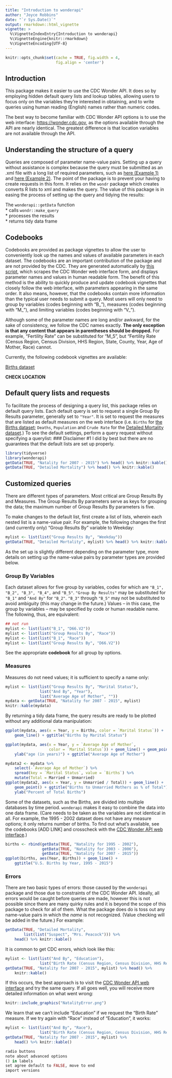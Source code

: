 ```yaml
---
title: "Introduction to wonderapi"
author: "Joyce Robbins"
date: "`r Sys.Date()`"
output: rmarkdown::html_vignette
vignette: >
  %\VignetteIndexEntry{Introduction to wonderapi}
  %\VignetteEngine{knitr::rmarkdown}
  %\VignetteEncoding{UTF-8}
---
```

```r
knitr::opts_chunk$set(cache = TRUE, fig.width = 4, 
                      fig.align = 'center')
```


## Introduction
This package makes it easier to use the CDC Wonder API.  It does so by employing hidden default query lists and lookup tables, allowing users to focus only on the variables they're interested in obtaining, and to write queries using human reading (English) names rather than numeric codes.

The best way to become familiar with CDC Wonder API options is to use the web interface: [https://wonder.cdc.gov](https://wonder.cdc.gov), as the options available through the API are nearly identical. The greatest difference is that location variables are not available through the API.  

## Understanding the structure of a query  

Queries are composed of parameter name-value pairs.  Setting up a query without assistance is complex because the query must be submitted as an .xml file with a long list of required parameters, such as [here (Example 1)](https://wonder.cdc.gov/wonder/help/API-Examples/D76_Example1-req.xml) and [here (Example 2)](https://wonder.cdc.gov/wonder/help/API-Examples/D76_Example2-req.xml). The point of the package is to prevent your having to create requests in this form.  It relies on the `wondr` package which creates converts R lists to xml and makes the query. The value of this package is in easing the process of setting up the query and tidying the results:

The `wonderapi::getData` function  
* calls `wondr::make_query`  
* processes the results  
* returns tidy data frame  

## Codebooks

Codebooks are provided as package vignettes to allow the user to conveniently look up the names and values of available parameters in each dataset.  The codebooks are an important contribution of the package and are not provided by the CDC.  They are generated automatically by [this script](https://github.com/socdataR/wonderapi/blob/develop/R/make_codebook_vignette.R), which scrapes the CDC Wonder web interface form, and displays parameter names and values in human readable form.  The benefit of this method is the ability to quickly produce and update codebook vignettes that closely follow the web interface, with parameters appearing in the same order.  It also means, however, that the codebooks contain more information than the typical user needs to submit a query.  Most users will only need to group by variables (codes beginning with "B_"), measures (codes beginning with "M_"), and limiting variables (codes beginning with "V_"). 

Although some of the parameter names are long and/or awkward, for the sake of consistency, we follow the CDC names exactly. **The only exception is that any content that appears in parentheses should be dropped.** For example, "Fertility Rate" can be substituted for "M_5", but "Fertility Rate (Census Region, Census Division, HHS Region, State, County, Year, Age of Mother, Race) cannot.

Currently, the following codebook vignettes are available:

[Births dataset](D66codebook.html)

\link{getData}

**CHECK LOCATION** 
\link{D66Codebooks are available} 

## Default query lists and requests  

To facilitate the process of designing a query list, this package relies on default query lists. Each default query is set to request a single Group By Results parameter, generally set to `"Year"`. It is set to request the measures that are listed as default measures on the web interface (i.e. `Births` for [the Births dataset](https://wonder.cdc.gov/controller/datarequest/D76); `Deaths`, `Population` and `Crude Rate` for the [Detailed Mortality dataset](https://wonder.cdc.gov/controller/datarequest/D76).) To see the default settings, perform a query request without specifying a querylist: 
### Disclaimer #1
I did by best but there are no guarantees that the default lists are set up properly.

```r
library(tidyverse)
library(wonderapi)
getData(TRUE, "Natality for 2007 - 2015") %>% head() %>% knitr::kable() 
getData(TRUE, "Detailed Mortality") %>% head() %>% knitr::kable()
```

## Customized queries  

There are different types of parameters.  Most critical are Group Results By and Measures. The Group Results By parameters serve as keys for grouping the data; the maximum number of Group Results By parameters is five. 

To make changes to the default list, first create a list of lists, wherein each nested list is a name-value pair.  For example, the following changes the first (and currently only) "Group Results By" variable to Weekday:

```r
mylist <- list(list("Group Results By", "Weekday"))
getData(TRUE, "Detailed Mortality", mylist) %>% head() %>% knitr::kable()
```

As the set up is slightly different depending on the parameter type, more details on setting up the name-value pairs by parameter types are provided below.

### Group By Variables  

Each dataset allows for five group by variables, codes for which are `"B_1", "B_2", "B_3", "B_4",` and `"B_5"`.  `"Group By Results"` may be substituted for `"B_1"` and `"And By"` for `"B_2"`. `"B_3"` through `"B_5"` may not be substituted to avoid ambiguity (this may change in the future.) Values -- in this case, the group by variables -- may be specified by code or human readable name. The following, thus, are equivalent:

```r
## not run
mylist <- list(list("B_1", "D66.V2"))
mylist <- list(list("Group Results By", "Race"))
mylist <- list(list("B_1", "Race"))
mylist <- list(list("Group Results By", "D66.V2"))
```

See the appropriate **codebook** for all group by options.  

### Measures
Measures do not need values; it is sufficient to specify a name only:

```r
mylist <- list(list("Group Results By", "Marital Status"),
               list("And By", "Year"),
               list("Average Age of Mother", ""))
mydata <- getData(TRUE, "Natality for 2007 - 2015", mylist)
knitr::kable(mydata)
```


By returning a tidy data frame, the query results are ready to be plotted without any additional data manipulation:  

```r
ggplot(mydata, aes(x = Year, y = Births, color = `Marital Status`)) + 
    geom_line() + ggtitle("Births by Marital Status")

ggplot(mydata, aes(x = Year, y = `Average Age of Mother`,
                   color = `Marital Status`)) + geom_line() + geom_point() +
    ylab("age (in years)") + ggtitle("Average Age of Mother")

```

```r
mydata2 <- mydata %>% 
    select(-`Average Age of Mother`) %>% 
    spread(key = `Marital Status`, value = `Births`) %>% 
    mutate(Total = Married + Unmarried)
ggplot(mydata2, aes(x = Year, y = Unmarried / Total)) + geom_line() +
    geom_point() + ggtitle("Births to Unmarried Mothers as % of Total") +
    ylab("Percent of Total Births")
```

Some of the datasets, such as the Births, are divided into multiple databases by time period. `wonderapi` makes it easy to combine the data into one data frame. (Care needs to be taken as the variables are not identical in all. For example, the 1995 - 2002 dataset does not have any measure options; it only returns number of births. To find out what's available, see the codebooks [ADD LINK] and crosscheck with the [CDC Wonder API web interface](https://wonder.cdc.gov).)  

```r
births <- rbind(getData(TRUE, "Natality for 1995 - 2002"),
                getData(TRUE, "Natality for 2003 - 2006"),
                getData(TRUE, "Natality for 2007 - 2015"))
ggplot(births, aes(Year, Births)) + geom_line() + 
    ggtitle("U.S. Births by Year, 1995 - 2015")

```


### Errors
There are two basic types of errors: those caused by the `wonderapi` package and those due to constraints of the CDC Wonder API. Ideally, all errors would be caught before queries are made, however this is not possible since there are many quirky rules and it is beyond the scope of this package to check for all of them.  What the package does do is toss out any name-value pairs in which the _name_ is not recognized.  (Value checking will be added in the future.) For example:  

```r
getData(TRUE, "Detailed Mortality", 
        list(list("Suspect", "Mrs. Peacock"))) %>%
    head() %>% knitr::kable()
```

It is common to get CDC errors, which look like this:
```r
mylist <- list(list("And By", "Education"), 
               list("Birth Rate (Census Region, Census Division, HHS Region, State, County, Year, Race)", ""))
getData(TRUE, "Natality for 2007 - 2015", mylist) %>% head() %>%
    knitr::kable()
```

If this occurs, the best approach is to visit the [CDC Wonder API web interface](https://wonder.cdc.gov) and try the same query.  If all goes well, you will receive more detailed information on what went wrong:  

```r
knitr::include_graphics("NatalityError.png")
```

We learn that we can't include "Education" if we request the "Birth Rate" measure. If we try again with "Race" instead of "Education", it works:
```r
mylist <- list(list("And By", "Race"), 
               list("Birth Rate (Census Region, Census Division, HHS Region, State, County, Year, Race)", ""))
getData(TRUE, "Natality for 2007 - 2015", mylist) %>%
    head() %>% knitr::kable()
```







```r
radio buttons
note about advanced options
() in labels
set agree default to FALSE, move to end
import versions
```


